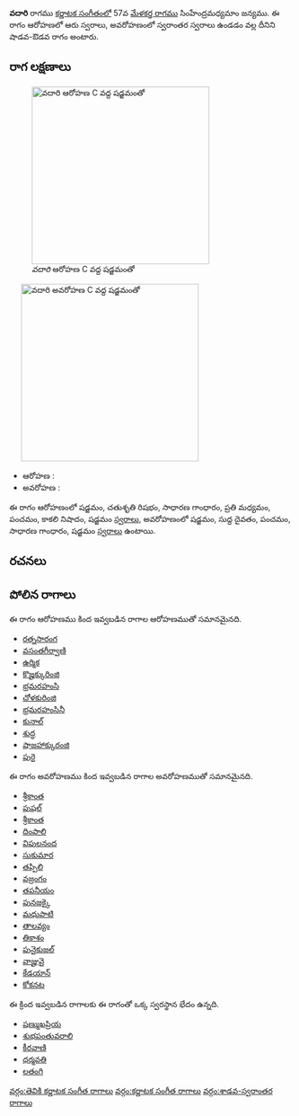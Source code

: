 {{Infobox ragam
	| name          	= వదారి
	| synonym	    	= 
	| mela          	= 
	| chakra        	= 
	| janaka        	= 
	| type          	= శాడవ-స్వరాంతర
	| arohanam      	= {{svaraC|S|R2|G2|M2|P|N3|S'}} 
	| avarohanam    	= {{svaraC|S'|D1|P|G2|S}}
	| jeeva         	=
	| chhaya        	=
	| nyasa         	=
	| vishesha      	= 
	| equivalent  		= 
}}
{{కర్ణాటక సంగీత రాగాలు}}
'''వదారి''' రాగము [[కర్ణాటక సంగీతం]]లో 57వ [[మేళకర్త రాగము]] సింహేంద్రమధ్యమాం జన్యము.  ఈ రాగం ఆరోహణలో ఆరు స్వరాలు, అవరోహణంలో స్వరాంతర స్వరాలు ఉండడం వల్ల దీనిని షాడవ-ఔడవ రాగం అంటారు.


==రాగ లక్షణాలు==
[[Image:vadari_ar_kb2wiki.png|thumb|right|316px|''వదారి'' ఆరోహణ C వద్ద షడ్జమంతో]]
	[[Image:vadari_av_kb2wiki.png|thumb|right|316px|''వదారి'' అవరోహణ C వద్ద షడ్జమంతో]]

* ఆరోహణ : {{svaraC|S|R2|G2|M2|P|N3|S'}} 
* అవరోహణ : {{svaraC|S'|D1|P|G2|S}}

ఈ రాగం ఆరోహణంలో షడ్జమం, చతుశృతి రిషభం, సాధారణ  గాంధారం, ప్రతి మధ్యమం, పంచమం, కాకలి  నిషాదం, షడ్జమం [[స్వరాలు]], అవరోహణంలో షడ్జమం, సుద్ద దైవతం, పంచమం, సాధారణ  గాంధారం, షడ్జమం [[స్వరాలు]] ఉంటాయి.

==రచనలు==



==పోలిన రాగాలు==
ఈ రాగం ఆరోహణము కింద ఇవ్వబడిన రాగాల ఆరోహణముతో సమానమైనది.
* [[రత్నసారంగ]]
* [[వసంతగీర్వాణి]]
* [[ఉర్మిక]]
* [[కొజ్హక్కురింజి]]
* [[భ్రమరహంసి]]
* [[ చోళకురింజి]]
* [[భ్రమరహంసినీ]]
* [[కునాల్]]
* [[శుద్ధ]]
* [[షాజహాక్కురంజి]]
* [[పురై]]

ఈ రాగం అవరోహణము కింద ఇవ్వబడిన రాగాల అవరోహణముతో సమానమైనది.
* [[శ్రీకాంత]]
* [[పుషల్]]
* [[శ్రీకాంత]]
* [[దింపాలి]]
* [[విపులనంద]]
* [[సుకుమార]]
* [[తప్పిలి]]
* [[వజ్రంగం]]
* [[తపనీయం]]
* [[పునజక్కై]]
* [[మధుపాటి]]
* [[తాలవ్యం]]
* [[తికాశం]]
* [[పునైకుజల్]]
* [[వాజ్హువై]]
* [[కేడయాన్]]
* [[కోకనట]]

ఈ క్రింద ఇవ్వబడిన రాగాలకు ఈ రాగంతో ఒక్క స్వరస్థాన భేదం ఉన్నది.
* [[షణ్ముఖప్రియ]]
* [[శుభపంతువరాలి]]
* [[కీరవాణి]]
* [[ధర్మవతి]]
* [[లతంగి]]



[[వర్గం:తెవికి కర్ణాటక సంగీత రాగాలు]]
[[వర్గం:కర్ణాటక సంగీత రాగాలు]]
[[వర్గం:శాడవ-స్వరాంతర రాగాలు]]